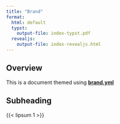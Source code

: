 ```yaml
---
title: "Brand"
format:
  html: default
  typst: 
    output-file: index-typst.pdf
  revealjs:
    output-file: index-revealjs.html
---
```


## Overview

This is a document themed using [**brand.yml**](https://posit-dev.github.io/brand-yml/)

## Subheading

{{< lipsum 1 >}}